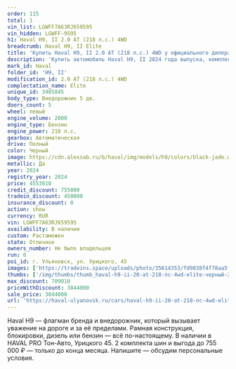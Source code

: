 ```yaml
---
order: 115
total: 1
vin_list: LGWFF7A63RJ659595
vin_hidden: LGWFF-9595
h1: Haval H9, II 2.0 AT (218 л.с.) 4WD
breadcrumb: Haval H9, II Elite
title: 'Купить Haval H9, II 2.0 AT (218 л.с.) 4WD у официального дилера в Ульяновске'
description: 'Купить автомобиль Haval H9, II 2024 года выпуска, комплектация Elite, цвет - Черный, двигатель - 2.0 AT (218 л.с.) 4WD у официального дилера в г. Ульяновск. Стоимость данного автомобиля Haval H9, II – 3844000'
mark_id: Haval
folder_id: 'H9, II'
modification_id: 2.0 AT (218 л.с.) 4WD
complectation_name: Elite
unique_id: 3485845
body_type: Внедорожник 5 дв.
doors_count: 5
wheel: левый
engine_volume: 2000
engine_type: Бензин
engine_power: 218 л.с.
gearbox: Автоматическая
drive: Полный
color: Черный
image: https://cdn.alexsab.ru/b/haval/img/models/h9/colors/black-jade.webp
metallic: Да
year: 2024
registry_year: 2024
price: 4553010
credit_discount: 755000
tradein_discount: 450000
insurance_discount: 0
action: show
currency: RUR
vin: LGWFF7A63RJ659595
availability: В наличии
custom: Растаможен
state: Отличное
owners_number: Не было владельцев
run: 0
poi_id: г. Ульяновск, ул. Урицкого, 45
images: ['https://tradeins.space/uploads/photo/35614353/fd9838f4f78aa5f3ffc629cc70389e1e.jpg', 'https://tradeins.space/uploads/photo/35614354/2def6c0fc36635edac019e2540c4b089.jpg', 'https://tradeins.space/uploads/photo/35614355/98ced3ec9ce8db97ad30763ef96a79b6.jpg', 'https://tradeins.space/uploads/photo/35614356/3511961b63b348a0bea7cfe3286a0ed9.jpg', 'https://tradeins.space/uploads/photo/35614357/e364bfc2f2cf532c3287a3fe49d0f0b5.jpg', 'https://tradeins.space/uploads/photo/35614358/b45b3aab80baa51fd9c8287da2cf68d9.jpg', 'https://tradeins.space/uploads/photo/35614359/ab0123d84d3a9fe0d9ceba759a2b65c4.jpg', 'https://tradeins.space/uploads/photo/35614360/3b5bac13163ab85cec295ecdc5fedc71.jpg', 'https://tradeins.space/uploads/photo/35614361/1cdd12e67c781e859ab018c7798d5069.jpg', 'https://tradeins.space/uploads/photo/35614362/a31d2a646ca10dabd8cca0da95aa33b9.jpg', 'https://tradeins.space/uploads/photo/35614363/eb8f6c5c615c5253f87846b2e545e478.jpg', 'https://tradeins.space/uploads/photo/35614364/335e1fe586a4a1c9117923ec6629d64e.jpg', 'https://tradeins.space/uploads/photo/35614365/5d2c8b75847f1289a1279f8696e93958.jpg']
thumbs: ['/img/thumbs/thumb_haval-h9-ii-20-at-218-лс-4wd-elite-черный-2024_89e1e_0.webp', '/img/thumbs/thumb_haval-h9-ii-20-at-218-лс-4wd-elite-черный-2024_4b089_1.webp', '/img/thumbs/thumb_haval-h9-ii-20-at-218-лс-4wd-elite-черный-2024_a79b6_2.webp', '/img/thumbs/thumb_haval-h9-ii-20-at-218-лс-4wd-elite-черный-2024_a0ed9_3.webp', '/img/thumbs/thumb_haval-h9-ii-20-at-218-лс-4wd-elite-черный-2024_0f0b5_4.webp']
max_discount: 709010
priceWithDiscount: 3844000
sale_price: 3844000
url: 'https://haval-ulyanovsk.ru/cars/haval-h9-ii-20-at-218-лс-4wd-elite-черный-2024/'
---
```

Haval H9 — флагман бренда и внедорожник, который вызывает уважение на дороге и за её пределами. Рамная конструкция, блокировки, дизель или бензин — всё по-настоящему. В наличии в HAVAL PRO Тон-Авто, Урицкого 45. 2 комплекта шин и выгода до 755 000 ₽ — только до конца месяца. Напишите — обсудим персональные условия.
